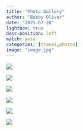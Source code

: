 ```yaml
---
title: "Photo Gallery"
author: "Bobby Oliver"
date: "2025-07-28"
lightbox: true
desc-position: left
match: auto
categories: [travel,photos]
image: "image.jpg"
---
```

:::{.grid-item}

![](../../images/image4.jpg){group="my-gallery"}
:::
:::{.grid-item}
![](../../images/image5.jpg){group="my-gallery"}
:::
:::{.grid-item}
![](../../images/image6.jpg){group="my-gallery"}
:::

:::{.grid-item}

![](../../images/image7.jpg){group="my-gallery1"}
:::
:::{.grid-item}
![](../../images/image3.jpg){group="my-gallery1"}
:::
:::{.grid-item}
![](../../images/image2.jpg){group="my-gallery1"}
:::